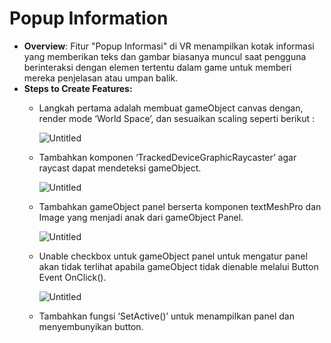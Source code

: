 # Popup Information

- **Overview**: Fitur "Popup Informasi" di VR menampilkan kotak informasi yang memberikan teks dan gambar biasanya muncul saat pengguna berinteraksi dengan elemen tertentu dalam game untuk memberi mereka penjelasan atau umpan balik.
- **Steps to Create Features:**
    - Langkah pertama adalah membuat gameObject canvas dengan, render mode ‘World Space’, dan sesuaikan scaling seperti berikut :
        
        ![Untitled](https://prod-files-secure.s3.us-west-2.amazonaws.com/05cdfccc-adb3-469e-aac5-6dc11ecc1b49/19c8c5fd-3f6c-4296-8f4f-34ca79bb26c5/Untitled.png)
        
    - Tambahkan komponen ‘TrackedDeviceGraphicRaycaster’ agar raycast dapat mendeteksi gameObject.
        
        ![Untitled](https://prod-files-secure.s3.us-west-2.amazonaws.com/05cdfccc-adb3-469e-aac5-6dc11ecc1b49/495f69cd-78fd-47f2-86c7-fbef4cfb7a8b/Untitled.png)
        
    - Tambahkan gameObject panel berserta komponen textMeshPro dan Image yang menjadi anak dari gameObject Panel.
        
        ![Untitled](https://prod-files-secure.s3.us-west-2.amazonaws.com/05cdfccc-adb3-469e-aac5-6dc11ecc1b49/f8e6e822-1f4d-48c9-befa-27f78f71cdc4/Untitled.png)
        
    - Unable checkbox untuk gameObject panel untuk mengatur panel akan tidak terlihat apabila gameObject tidak dienable melalui Button Event OnClick().
        
        ![Untitled](https://prod-files-secure.s3.us-west-2.amazonaws.com/05cdfccc-adb3-469e-aac5-6dc11ecc1b49/21527e6d-eaeb-44a2-9ae1-054b161851ea/Untitled.png)
        
    - Tambahkan fungsi ‘SetActive()’ untuk menampilkan panel dan menyembunyikan button.